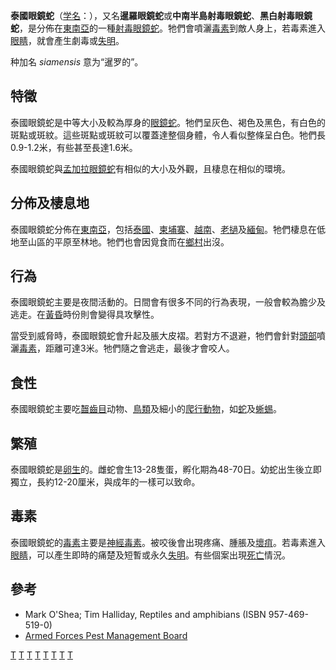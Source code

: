 {{Speciesbox 
| taxon = Naja siamensis
| image = Naja siamensis by Danny S..jpg
| status = VU
| status_system = iucn3.1
| status_ref = <ref>{{Cite journal | author = Stuart, B. | author2 = Thy, N. | author3 = Chan-Ard, T. | author4 = Nguyen, T.Q. | author5 = Bain, R. | last-author-amp = yes | title = ''Naja siamensis'' | journal = [[The_IUCN_Red_List_of_Threatened_Species|The IUCN Red List of Threatened Species]] | volume = 2012 | page = e.T177488A1488437 | publisher = [[IUCN|IUCN]] | date = 2012 | url = http://www.iucnredlist.org/details/177488/0 | doi = 10.2305/IUCN.UK.2012-1.RLTS.T177488A1488437.en | access-date = 14 January 2018 | archive-date = 2018-06-02 | archive-url = https://web.archive.org/web/20180602172002/http://www.iucnredlist.org/details/177488/0 | dead-url = no }}</ref>
| binomial_authority = [[约瑟夫斯·尼古劳斯·劳伦蒂|Laurenti]], 1768
| range_map = South East Asia location-Naja-siamensis.svg
}}

'''泰國眼鏡蛇'''（[[学名|学名]]：''{{lang|la|Naja siamensis}}''），又名'''暹羅眼鏡蛇'''或'''中南半島射毒眼鏡蛇'''、'''黑白射毒眼鏡蛇'''，是分佈在[[東南亞|東南亞]]的一種[[射毒眼鏡蛇|射毒眼鏡蛇]]。牠們會噴灑[[毒素|毒素]]到敵人身上，若毒素進入[[眼睛|眼睛]]，就會產生劇毒或[[失明|失明]]。

种加名 ''siamensis'' 意为“暹罗的”。

==特徵==
泰國眼鏡蛇是中等大小及較為厚身的[[眼鏡蛇|眼鏡蛇]]。牠們呈灰色、褐色及黑色，有白色的斑點或斑紋。這些斑點或斑紋可以覆蓋達整個身體，令人看似整條呈白色。牠們長0.9-1.2米，有些甚至長達1.6米。

泰國眼鏡蛇與[[孟加拉眼鏡蛇|孟加拉眼鏡蛇]]有相似的大小及外觀，且棲息在相似的環境。

==分佈及棲息地==
泰國眼鏡蛇分佈在[[東南亞|東南亞]]，包括[[泰國|泰國]]、[[柬埔寨|柬埔寨]]、[[越南|越南]]、[[老撾|老撾]]及[[緬甸|緬甸]]。牠們棲息在低地至山區的平原至林地。牠們也會因覓食而在[[鄉村|鄉村]]出沒。

==行為== 
泰國眼鏡蛇主要是夜間活動的。日間會有很多不同的行為表現，一般會較為膽少及逃走。在[[黃昏|黃昏]]時份則會變得具攻擊性。

當受到威脅時，泰國眼鏡蛇會升起及脹大皮褶。若對方不退避，牠們會針對[[頭部|頭部]]噴灑[[毒素|毒素]]，距離可達3米。牠們隨之會逃走，最後才會咬人。

==食性==
泰國眼鏡蛇主要吃[[齧齒目|齧齒目]]动物、[[鳥類|鳥類]]及細小的[[爬行動物|爬行動物]]，如[[蛇|蛇]]及[[蜥蜴|蜥蜴]]。

==繁殖==
泰國眼鏡蛇是[[卵生|卵生]]的。雌蛇會生13-28隻蛋，孵化期為48-70日。幼蛇出生後立即獨立，長約12-20厘米，與成年的一樣可以致命。

==毒素==
泰國眼鏡蛇的[[毒素|毒素]]主要是[[神經毒素|神經毒素]]。被咬後會出現疼痛、腫脹及[[壞疽|壞疽]]。若毒素進入[[眼睛|眼睛]]，可以產生即時的痛楚及短暫或永久[[失明|失明]]。有些個案出現[[死亡|死亡]]情況。

==參考==
{{reflist}}
* Mark O'Shea; Tim Halliday, Reptiles and amphibians (ISBN 957-469-519-0)
* [http://www.afpmb.org/pubs/living_hazards/snakes.html#Najasiamensis Armed Forces Pest Management Board] {{Wayback|url=http://www.afpmb.org/pubs/living_hazards/snakes.html#Najasiamensis |date=20090726185112 }}

{{Taxonbar|from=Q2447262}}
[[Category:眼鏡蛇屬|T]]
[[Category:毒蛇|T]]
[[Category:缅甸爬行动物|T]]
[[Category:柬埔寨爬行动物|T]]
[[Category:老挝爬行动物|T]]
[[Category:泰国爬行动物|T]]
[[Category:越南爬行动物|T]]
[[Category:_1768年描述的动物|T]]